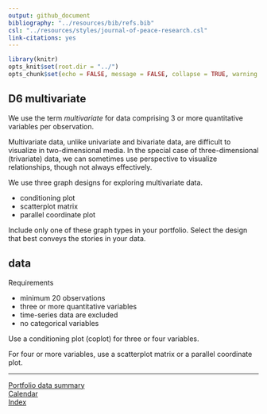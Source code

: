 ```yaml
---
output: github_document
bibliography: "../resources/bib/refs.bib" 
csl: "../resources/styles/journal-of-peace-research.csl"
link-citations: yes
---
```


```r
library(knitr)
opts_knit$set(root.dir = "../")
opts_chunk$set(echo = FALSE, message = FALSE, collapse = TRUE, warning = FALSE)
```

## D6 multivariate 

We use the term *multivariate* for data comprising 3 or more quantitative variables per observation.  

Multivariate data, unlike univariate and bivariate data, are difficult to visualize in two-dimensional media. In the special case of three-dimensional (trivariate) data, we can sometimes use perspective to visualize relationships, though not always effectively.  

We use three graph designs for exploring multivariate data.

- conditioning plot 
- scatterplot matrix 
- parallel coordinate plot

Include only one of these graph types in your portfolio. Select the design that best conveys the stories in your data. 




## data 

Requirements

- minimum 20 observations 
- three or more quantitative variables  
- time-series data are excluded 
- no categorical variables 

Use a conditioning plot (coplot) for three or four variables. 

For four or more variables, use a scatterplot matrix or a parallel coordinate plot. 





---    
[Portfolio data summary](cm301_portfolio_data-types.md)    
[Calendar](../README.md#calendar)    
[Index](../README.md#index)    
